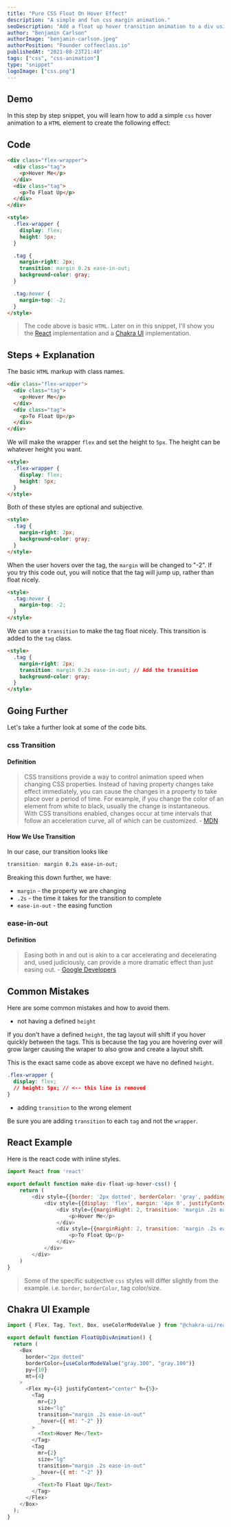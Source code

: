 ```yaml
---
title: "Pure CSS Float On Hover Effect"
description: "A simple and fun css margin animation."
seoDescription: "Add a float up hover transition animation to a div using css."
author: "Benjamin Carlson"
authorImage: "benjamin-carlson.jpeg"
authorPosition: "Founder coffeeclass.io"
publishedAt: "2021-08-23T21:40"
tags: ["css", "css-animation"]
type: "snippet"
logoImage: ["css.png"]
---
```


## Demo

In this step by step snippet, you will learn how to add a simple `css` hover animation to a `HTML` element to create the following effect:

<FloatUpDivAnimation />

## Code

```html
<div class="flex-wrapper">
  <div class="tag">
    <p>Hover Me</p>
  </div>
  <div class="tag">
    <p>To Float Up</p>
  </div>
</div>

<style>
  .flex-wrapper {
    display: flex;
    height: 5px;
  }

  .tag {
    margin-right: 2px;
    transition: margin 0.2s ease-in-out;
    background-color: gray;
  }

  .tag:hover {
    margin-top: -2;
  }
</style>
```

> The code above is basic `HTML`. Later on in this snippet, I'll show you the [React](https://reactjs.org/) implementation and a [Chakra UI](https://chakra-ui.com/) implementation.

## Steps + Explanation

<SnippetStep number="1" title="Add The HTML Markup" />

The basic `HTML` markup with class names.

```html
<div class="flex-wrapper">
  <div class="tag">
    <p>Hover Me</p>
  </div>
  <div class="tag">
    <p>To Float Up</p>
  </div>
</div>
```

<SnippetStep number="2" title="Define The Wrapper CSS" />

We will make the wrapper `flex` and set the height to `5px`. The height can be whatever height you want.

```html
<style>
  .flex-wrapper {
    display: flex;
    height: 5px;
  }
</style>
```

<SnippetStep number="3" title="Define The Tag CSS" />

Both of these styles are optional and subjective.

```html
<style>
  .tag {
    margin-right: 2px;
    background-color: gray;
  }
</style>
```

<SnippetStep number="4" title="Create The Hover State" />

When the user hovers over the tag, the `margin` will be changed to "-2". If you try this code out, you will notice that the tag will jump up, rather than float nicely.

```html
<style>
  .tag:hover {
    margin-top: -2;
  }
</style>
```

<SnippetStep number="5" title="Add The CSS Transition" />

We can use a `transition` to make the tag float nicely. This transition is added to the `tag` class.

```html
<style>
  .tag {
    margin-right: 2px;
    transition: margin 0.2s ease-in-out; // Add the transition
    background-color: gray;
  }
</style>
```

## Going Further

Let's take a further look at some of the code bits.

### css Transition

#### Definition

> CSS transitions provide a way to control animation speed when changing CSS properties. Instead of having property changes take effect immediately, you can cause the changes in a property to take place over a period of time. For example, if you change the color of an element from white to black, usually the change is instantaneous. With CSS transitions enabled, changes occur at time intervals that follow an acceleration curve, all of which can be customized. - [MDN](https://developer.mozilla.org/en-US/docs/Web/CSS/CSS_Transitions/Using_CSS_transitions)

#### How We Use Transition

In our case, our transition looks like

```css
transition: margin 0.2s ease-in-out;
```

Breaking this down further, we have:

- `margin` - the property we are changing
- `.2s` - the time it takes for the transition to complete
- `ease-in-out` - the easing function

### ease-in-out

#### Definition

> Easing both in and out is akin to a car accelerating and decelerating and, used judiciously, can provide a more dramatic effect than just easing out. - [Google Developers](https://developers.google.com/web/fundamentals/design-and-ux/animations/the-basics-of-easing)

## Common Mistakes

Here are some common mistakes and how to avoid them.

- not having a defined `height`

If you don't have a defined `height`, the tag layout will shift if you hover quickly between the tags. This is because the tag you are hovering over will grow larger causing the wraper to also grow and create a layout shift.

<FloatUpDivAnimationNoHeight />

This is the exact same code as above except we have no defined `height`.

```css
.flex-wrapper {
  display: flex;
  // height: 5px; // <-- this line is removed
}
```

- adding `transition` to the wrong element

Be sure you are adding `transition` to each `tag` and not the `wrapper`.

## React Example

Here is the react code with inline styles.

```javascript
import React from 'react'

export default function make-div-float-up-hover-css() {
    return (
        <div style={{border: '2px dotted', borderColor: 'gray', padding: '10px 0', marginTop: '4px'}}>
            <div style={{display: 'flex', margin: '4px 0', justifyContent: 'center', height: 5}}>
                <div style={{marginRight: 2, transition: 'margin .2s ease-in-out'}} _hover={{marginTop: 2}}>
                    <p>Hover Me</p>
                </div>
                <div style={{marginRight: 2, transition: 'margin .2s ease-in-out'}} _hover={{marginTop: 2}}>
                    <p>To Float Up</p>
                </div>
            </div>
        </div>
    )
}
```

> Some of the specific subjective `css` styles will differ slightly from the example. i.e. `border`, `borderColor`, tag color/size.

## Chakra UI Example

```javascript
import { Flex, Tag, Text, Box, useColorModeValue } from "@chakra-ui/react";

export default function FloatUpDivAnimation() {
  return (
    <Box
      border="2px dotted"
      borderColor={useColorModeValue("gray.300", "gray.100")}
      py={10}
      mt={4}
    >
      <Flex my={4} justifyContent="center" h={5}>
        <Tag
          mr={2}
          size="lg"
          transition="margin .2s ease-in-out"
          _hover={{ mt: "-2" }}
        >
          <Text>Hover Me</Text>
        </Tag>
        <Tag
          mr={2}
          size="lg"
          transition="margin .2s ease-in-out"
          _hover={{ mt: "-2" }}
        >
          <Text>To Float Up</Text>
        </Tag>
      </Flex>
    </Box>
  );
}
```